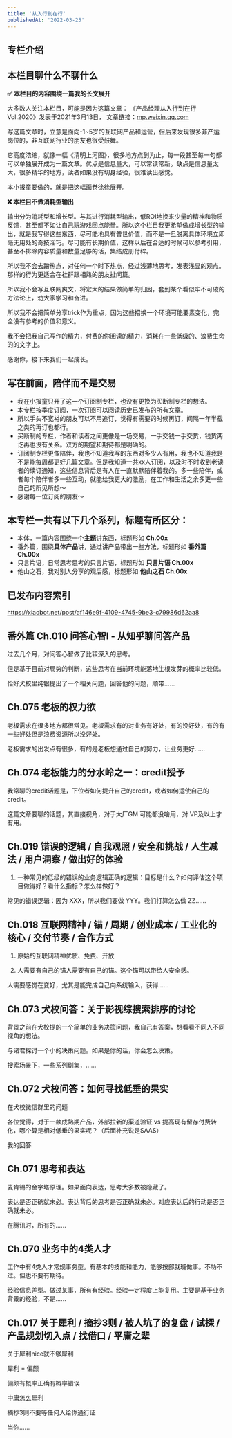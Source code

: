```yaml
---
title: '从入行到在行'
publishedAt: '2022-03-25'
---
```


## 专栏介绍

**本栏目聊什么不聊什么**
--------------

**✅ 本栏目的内容围绕一篇我的长文展开**

大多数人关注本栏目，可能是因为这篇文章： 《产品经理从入行到在行 Vol.2020》发表于2021年3月13日， 文章链接：[mp.weixin.qq.com](https://mp.weixin.qq.com/s/L3VlE8njIQITWI_tiw7LVA)

写这篇文章时，立意是面向-1~5岁的互联网产品和运营，但后来发现很多非产运岗位的，非互联网行业的朋友也很受鼓舞。

它高度浓缩，就像一幅《清明上河图》，很多地方点到为止，每一段甚至每一句都可以单独展开成为一篇文章。优点是信息量大，可以常读常新。缺点是信息量太大，很多精华的地方，读者如果没有切身经验，很难读出感觉。

本小报童要做的，就是把这幅画卷徐徐展开。

**❌ 本栏目不做消耗型输出**

输出分为消耗型和增长型。与其进行消耗型输出，低ROI地换来少量的精神和物质反馈，甚至都不如让自己玩游戏回点能量。所以这个栏目我更希望做成增长型的输出，就是我写得这些东西，尽可能地具有普世价值，而不是一旦脱离具体环境立即毫无用处的奇技淫巧。尽可能有长期价值，这样以后在合适的时候可以参考引用，甚至不排除内容质量和数量足够的话，集结成册付梓。

所以我不会去蹭热点，对任何一个时下热点，经过浅薄地思考，发表浅显的观点。那样的行为更适合在社群跟相熟的朋友扯闲篇。

所以我不会写互联网爽文，将宏大的结果做简单的归因，套到某个看似牢不可破的方法论上，劝大家学习和奋进。

所以我不会把简单分享trick作为重点，因为这些招换一个环境可能要素变化，完全没有参考的价值和意义。

我不会把我自己写作的精力，付费的你阅读的精力，消耗在一些低级的、浪费生命的的文字上。

感谢你，接下来我们一起成长。

**写在前面，陪伴而不是交易**
----------------

* 我在小报童只开了这一个订阅制专栏，也没有更换为买断制专栏的想法。
* 本专栏按季度订阅，一次订阅可以阅读历史已发布的所有文章。
* 所以手头不宽裕的朋友可以不用追订，觉得有需要的时候再订，间隔一年半载之类的再订也都行。
* 买断制的专栏，作者和读者之间更像是一场交易，一手交钱一手交货，钱货两讫再也没有关系。双方的期望和期待都是明确的。
* 订阅制专栏更像陪伴，我也不知道我写的东西对多少人有用，我也不知道我是不是能每周都更好几篇文章。但是我知道一共xx人订阅，以及时不时收到老读者的续订通知，这些信息背后是有人在一直默默陪伴着我的。多一些陪伴，或者每个陪伴者多一些互动，就能给我更大的激励，在工作和生活之余多更一些自己的所见所想～
* 感谢每一位订阅的朋友～

**本专栏一共有以下几个系列，标题有所区分：**
------------------------

* 本体，一篇内容围绕一个**主题**讲东西，标题形如 **Ch.00x**
* 番外篇，围绕**具体产品**讲，通过讲产品带出一些方法，标题形如 **番外篇 Ch.00x**
* 只言片语，日常思考思考的只言片语，标题形如 **只言片语 Ch.00x**
* 他山之石，我对别人分享的观后感，标题形如 **他山之石 Ch.00x**

已发布内容索引
-------

https://xiaobot.net/post/af146e9f-4109-4745-9be3-c79986d62aa8


## 番外篇 Ch.010 问答心智I - 从知乎聊问答产品
过去几个月，对问答心智做了比较深入的思考。

但是基于目前对局势的判断，这些思考在当前环境能落地生根发芽的概率比较低。

恰好犬校里纯银提出了一个相关问题，回答他的问题，顺带......

## Ch.075 老板的权力欲
老板需求在很多地方都很常见。老板需求有的对业务有好处，有的没好处，有的有一些好处但是浪费资源所以没好处。

老板需求的出发点有很多，有的是老板想通过自己的努力，让业务更好......

## Ch.074 老板能力的分水岭之一：credit授予
我常聊的credit话题是，下位者如何提升自己的credit，或者如何运使自己的credit。

这篇文章要聊的话题，其直接视角，对于大厂GM 可能都没啥用，对 VP及以上才有用。

## Ch.019 错误的逻辑 / 自我观照 / 安全和挑战 / 人生减法 / 用户洞察 / 做出好的体验
1. 一种常见的低级的错误的业务逻辑正确的逻辑：目标是什么？如何评估这个项目做得好？看什么指标？怎么样做好？

常见的错误逻辑：因为 XXX，所以我们要做 YYY。我们打算怎么做 ZZ......

## Ch.018 互联网精神 / 锚 / 周期 / 创业成本 / 工业化的核心 / 交付节奏 / 合作方式
1. 原始的互联网精神优质、免费、开放

2. 人需要有自己的锚人需要有自己的锚。这个锚可以带给人安全感。

人需要感觉在变好，尤其是能完成自己向系统输入，获得......

## Ch.073 犬校问答：关于影视综搜索排序的讨论
背景之前在犬校提的一个简单的业务决策问题，我自己有答案，想看看不同人不同视角的想法。

与诸君探讨一个小的决策问题。如果是你的话，你会怎么决策。

搜索场景下，一些系列剧集，......

## Ch.072 犬校问答：如何寻找低垂的果实
在犬校微信群里的问题

各位觉得，对于一款成熟期产品，外部拉新的渠道验证 vs 提高现有留存付费转化，哪个算是相对低垂的果实呢？（后面补充说是SAAS）

我的回答

## Ch.071 思考和表达
麦肯锡的金字塔原理。如果面向表达，思考大多数被隐藏了。

表达是否正确就未必。表达背后的思考是否正确就未必。对应表达后的行动是否正确就未必。

在腾讯时，所有的......

## Ch.070 业务中的4类人才
工作中有4类人才常规事务型。有基本的技能和能力，能够按部就班做事。不功不过。但也不要有期待。

经验信息差型。做过某事，所有有经验。经验一定程度上能复用。主要是基于业务背景的经验，不是......

## Ch.017 关于犀利 / 摘抄3则 / 被人坑了的复盘 / 试探 / 产品规划切入点 / 找借口 / 平庸之辈
关于犀利nice就不够犀利

犀利 = 偏颇

偏颇有概率正确有概率错误

中庸怎么犀利

摘抄3则不要等任何人给你通行证

当你......

